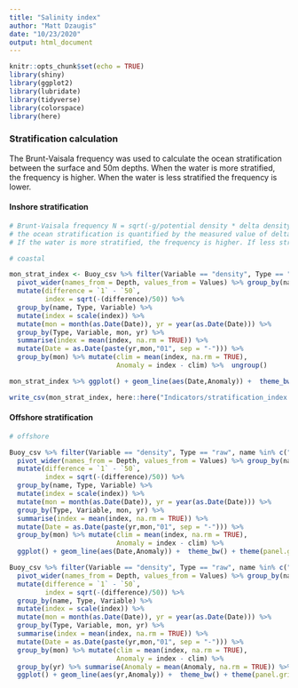```yaml
---
title: "Salinity index"
author: "Matt Dzaugis"
date: "10/23/2020"
output: html_document
---
```


```r
knitr::opts_chunk$set(echo = TRUE)
library(shiny)
library(ggplot2)
library(lubridate)
library(tidyverse)
library(colorspace)
library(here)
```

### Stratification calculation

The Brunt-Vaisala frequency was used to calculate the ocean stratification between the surface and 50m depths. When the water is more stratified, the frequency is higher. When the water is less stratified the frequency is lower.

#### Inshore stratification

```r
# Brunt-Vaisala frequency N = sqrt(-g/potential density * delta density/delta depth)
# the ocean stratification is quantified by the measured value of delta density/delta depth
# If the water is more stratified, the frequency is higher. If less stratified, frequency is lower

# coastal

mon_strat_index <- Buoy_csv %>% filter(Variable == "density", Type == "raw", name %in% c("Buoy B", "Buoy E", "Buoy F", "Buoy I")) %>% 
  pivot_wider(names_from = Depth, values_from = Values) %>% group_by(name, Date) %>% 
  mutate(difference = `1` - `50`,
         index = sqrt(-(difference)/50)) %>% 
  group_by(name, Type, Variable) %>% 
  mutate(index = scale(index)) %>% 
  mutate(mon = month(as.Date(Date)), yr = year(as.Date(Date))) %>%
  group_by(Type, Variable, mon, yr) %>% 
  summarise(index = mean(index, na.rm = TRUE)) %>% 
  mutate(Date = as.Date(paste(yr,mon,"01", sep = "-"))) %>% 
  group_by(mon) %>% mutate(clim = mean(index, na.rm = TRUE),
                           Anomaly = index - clim) %>%  ungroup()

mon_strat_index %>% ggplot() + geom_line(aes(Date,Anomaly)) +  theme_bw() + theme(panel.grid = element_blank())

write_csv(mon_strat_index, here::here("Indicators/stratification_index.csv"))
```

#### Offshore stratification

```r

# offshore

Buoy_csv %>% filter(Variable == "density", Type == "raw", name %in% c("Buoy M", "Buoy N")) %>% 
  pivot_wider(names_from = Depth, values_from = Values) %>% group_by(name, Date) %>% 
  mutate(difference = `1` - `50`,
         index = sqrt(-(difference)/50)) %>% 
  group_by(name, Type, Variable) %>% 
  mutate(index = scale(index)) %>% 
  mutate(mon = month(as.Date(Date)), yr = year(as.Date(Date))) %>%
  group_by(Type, Variable, mon, yr) %>% 
  summarise(index = mean(index, na.rm = TRUE)) %>% 
  mutate(Date = as.Date(paste(yr,mon,"01", sep = "-"))) %>% 
  group_by(mon) %>% mutate(clim = mean(index, na.rm = TRUE),
                           Anomaly = index - clim) %>% 
  ggplot() + geom_line(aes(Date,Anomaly)) +  theme_bw() + theme(panel.grid = element_blank())

Buoy_csv %>% filter(Variable == "density", Type == "raw", name %in% c("Buoy M", "Buoy N")) %>% 
  pivot_wider(names_from = Depth, values_from = Values) %>% group_by(name, Date) %>% 
  mutate(difference = `1` - `50`,
         index = sqrt(-(difference)/50)) %>% 
  group_by(name, Type, Variable) %>% 
  mutate(index = scale(index)) %>% 
  mutate(mon = month(as.Date(Date)), yr = year(as.Date(Date))) %>%
  group_by(Type, Variable, mon, yr) %>% 
  summarise(index = mean(index, na.rm = TRUE)) %>% 
  mutate(Date = as.Date(paste(yr,mon,"01", sep = "-"))) %>% 
  group_by(mon) %>% mutate(clim = mean(index, na.rm = TRUE),
                           Anomaly = index - clim) %>% 
  group_by(yr) %>% summarise(Anomaly = mean(Anomaly, na.rm = TRUE)) %>% 
  ggplot() + geom_line(aes(yr,Anomaly)) +  theme_bw() + theme(panel.grid = element_blank())

```





